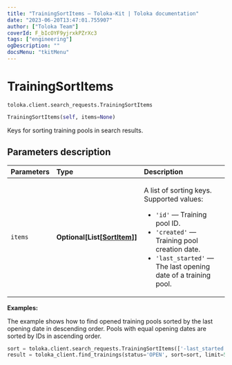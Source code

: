 ```yaml
---
title: "TrainingSortItems — Toloka-Kit | Toloka documentation"
date: "2023-06-20T13:47:01.755907"
author: ["Toloka Team"]
coverId: F_bIcOYF9yjrxkPZrXc3
tags: ["engineering"]
ogDescription: ""
docsMenu: "tkitMenu"
---
```


# TrainingSortItems

`toloka.client.search_requests.TrainingSortItems`

```python
TrainingSortItems(self, items=None)
```

Keys for sorting training pools in search results.

## Parameters description

| Parameters | Type | Description |
| :----------| :----| :-----------|
`items`|**Optional\[List\[[SortItem](/docs/toloka-kit/reference/toloka.client.search_requests.TrainingSortItems.SortItem)\]\]**|<p>A list of sorting keys. Supported values:</p> <ul> <li>`'id'` — Training pool ID.</li> <li>`'created'` — Training pool creation date.</li> <li>`'last_started'` — The last opening date of a training pool.</li> </ul>

**Examples:**

The example shows how to find opened training pools sorted by the last opening date in descending order. Pools with equal opening dates are sorted by IDs in ascending order.

```python
sort = toloka.client.search_requests.TrainingSortItems(['-last_started', 'id'])
result = toloka_client.find_trainings(status='OPEN', sort=sort, limit=50)
```